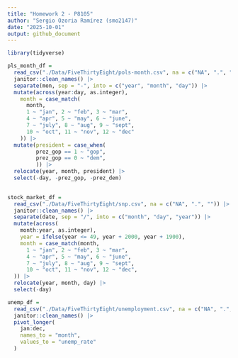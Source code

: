 ```yaml
---
title: "Homework 2 - P8105"
author: "Sergio Ozoria Ramírez (smo2147)"
date: "2025-10-01"
output: github_document
---
```


```r
library(tidyverse)
```



```r
pls_month_df =
  read_csv("./Data/FiveThirtyEight/pols-month.csv", na = c("NA", ".", "")) |> 
  janitor::clean_names() |> 
  separate(mon, sep = "-", into = c("year", "month", "day")) |> 
  mutate(across(year:day, as.integer),
    month = case_match(
      month,
      1 ~ "jan", 2 ~ "feb", 3 ~ "mar",
      4 ~ "apr", 5 ~ "may", 6 ~ "june",
      7 ~ "july", 8 ~ "aug", 9 ~ "sept",
      10 ~ "oct", 11 ~ "nov", 12 ~ "dec"
    )) |> 
  mutate(president = case_when(
         prez_gop == 1 ~ "gop",
         prez_gop == 0 ~ "dem",
         )) |> 
  relocate(year, month, president) |> 
  select(-day, -prez_gop, -prez_dem)
  
```



```r
stock_market_df =
  read_csv("./Data/FiveThirtyEight/snp.csv", na = c("NA", ".", "")) |> 
  janitor::clean_names() |> 
  separate(date, sep = "/", into = c("month", "day", "year")) |> 
  mutate(across(
    month:year, as.integer),
    year = ifelse(year <= 49, year + 2000, year + 1900),
    month = case_match(month,
      1 ~ "jan", 2 ~ "feb", 3 ~ "mar",
      4 ~ "apr", 5 ~ "may", 6 ~ "june",
      7 ~ "july", 8 ~ "aug", 9 ~ "sept",
      10 ~ "oct", 11 ~ "nov", 12 ~ "dec",
  )) |> 
  relocate(year, month, day) |> 
  select(-day)
```



```r
unemp_df =
  read_csv("./Data/FiveThirtyEight/unemployment.csv", na = c("NA", ".", "")) |> 
  janitor::clean_names() |> 
  pivot_longer(
    jan:dec,
    names_to = "month",
    values_to = "unemp_rate"
  )
  
```

